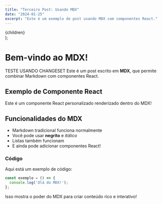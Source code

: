 ```yaml
---
title: "Terceiro Post: Usando MDX"
date: "2024-01-25"
excerpt: "Este é um exemplo de post usando MDX com componentes React."
---
```


  <div style={{ 
    background: 'linear-gradient(135deg, #667eea 0%, #764ba2 100%)',
    color: 'white',
    padding: '1rem',
    borderRadius: '0.5rem',
    margin: '1rem 0'
  }}>
    {children}
  </div>
);

# Bem-vindo ao MDX!
TESTE USANDO CHANGESET
Este é um post escrito em **MDX**, que permite combinar Markdown com componentes React.

## Exemplo de Componente React

<CustomComponent>
  Este é um componente React personalizado renderizado dentro do MDX!
</CustomComponent>

## Funcionalidades do MDX

- Markdown tradicional funciona normalmente
- Você pode usar **negrito** e *itálico*
- Listas também funcionam
- E ainda pode adicionar componentes React!

### Código

Aqui está um exemplo de código:

```javascript
const exemplo = () => {
  console.log('Olá do MDX!');
};
```

Isso mostra o poder do MDX para criar conteúdo rico e interativo!
